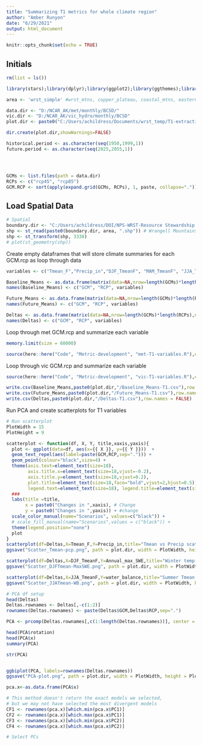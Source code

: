 ```yaml
---
title: "Summarizing T1 metrics for whole climate region"
author: "Amber Runyon"
date: "6/29/2021"
output: html_document
---
```


```r
knitr::opts_chunk$set(echo = TRUE)

```

## Initials

```r

rm(list = ls())

library(stars);library(dplyr);library(ggplot2);library(ggthemes);library(viridis);library(here);library(ggrepel);library(rlang);library(ggbiplot)

area <- 'wrst_simple' #wrst_mtns, copper_plateau, coastal_mtns, eastern_coast

data.dir <- "D:/NCAR_AK/met/monthly/BCSD/" 
vic.dir <- "D:/NCAR_AK/vic_hydro/monthly/BCSD"
plot.dir <- paste0("C:/Users/achildress/Documents/wrst_temp/T1-extraction/",area)

dir.create(plot.dir,showWarnings=FALSE)

historical.period <- as.character(seq(1950,1999,1))
future.period <- as.character(seq(2025,2055,1))




GCMs <- list.files(path = data.dir)
RCPs <- c("rcp45", "rcp85")
GCM.RCP <- sort(apply(expand.grid(GCMs, RCPs), 1, paste, collapse="."))

```

## Load Spatial Data

```r

# Spatial
boundary.dir <- "C:/Users/achildress/DOI/NPS-WRST-Resource Stewardship Strategy - Climate/Climate futures development/Data/Boundary_shapefiles/"
shp <- st_read(paste0(boundary.dir, area, ".shp")) # Wrangell Mountains
shp <- st_transform(shp, 3338)
# plot(st_geometry(shp))


```
Create empty dataframes that will store climate summaries for each GCM.rcp as loop through data
```r

variables <- c("Tmean_F","Precip_in","DJF_TmeanF", "MAM_TmeanF", "JJA_TmeanF", "SON_TmeanF", "DJF_Precip_in", "MAM_Precip_in", "JJA_Precip_in","SON_Precip_in", "Annual_max_SWE", "MAM_SON_SWE", "water_balance")

Baseline_Means <- as.data.frame(matrix(data=NA,nrow=length(GCMs)*length(RCPs),ncol=length(variables)+2))
names(Baseline_Means) <- c("GCM", "RCP", variables)

Future_Means <- as.data.frame(matrix(data=NA,nrow=length(GCMs)*length(RCPs),ncol=length(variables)+2))
names(Future_Means) <- c("GCM", "RCP", variables)

Deltas <- as.data.frame(matrix(data=NA,nrow=length(GCMs)*length(RCPs),ncol=length(variables)+2))
names(Deltas) <- c("GCM", "RCP", variables)


```

Loop through met GCM.rcp and summarize each variable

```r
memory.limit(size = 60000)

source(here::here("Code", "Metric-development", "met-T1-variables.R"),echo = FALSE) 

```

Loop through vic GCM.rcp and summarize each variable

```r

source(here::here("Code", "Metric-development", "vic-T1-variables.R"),echo = FALSE) 

write.csv(Baseline_Means,paste0(plot.dir,"/Baseline_Means-T1.csv"),row.names = FALSE)
write.csv(Future_Means,paste0(plot.dir,"/Future_Means-T1.csv"),row.names = FALSE)
write.csv(Deltas,paste0(plot.dir,"/Deltas-T1.csv"),row.names = FALSE)

```


Run PCA and create scatterplots for T1 variables
```r
# Run scatterplot
PlotWidth = 15
PlotHeight = 9

scatterplot <- function(df, X, Y, title,xaxis,yaxis){
  plot <- ggplot(data=df, aes(x={{ X }}, y={{ Y }}))  +
  geom_text_repel(aes(label=paste(GCM,RCP,sep="."))) +
  geom_point(colour="black",size=4) +
  theme(axis.text=element_text(size=18),
        axis.title.x=element_text(size=18,vjust=-0.2),
        axis.title.y=element_text(size=18,vjust=0.2),
        plot.title=element_text(size=18,face="bold",vjust=2,hjust=0.5),
        legend.text=element_text(size=18), legend.title=element_text(size=16)) + 
  ###
  labs(title =title, 
       x = paste0("Changes in ",xaxis), # Change
       y = paste0("Changes in ",yaxis)) + #change
  scale_color_manual(name="Scenarios", values=c("black")) +
  # scale_fill_manual(name="Scenarios",values = c("black")) + 
  theme(legend.position="none") 
  plot
}
scatterplot(df=Deltas,X=Tmean_F,Y=Precip_in,title="Tmean vs Precip scatterplot",xaxis="Avg Annual Temp (F)",yaxis="Avg Annual Precip (in)")
ggsave("Scatter_Tmean-pcp.png", path = plot.dir, width = PlotWidth, height = PlotHeight)

scatterplot(df=Deltas,X=DJF_TmeanF,Y=Annual_max_SWE,title="Winter temp vs max SWE scatterplot",xaxis="Avg DJF Temp (F)",yaxis="Avg MAX SWE (in)")
ggsave("Scatter_DJFTmean-MaxSWE.png", path = plot.dir, width = PlotWidth, height = PlotHeight)

scatterplot(df=Deltas,X=JJA_TmeanF,Y=water_balance,title="Summer Tmean vs water balance scatterplot",xaxis="Avg JJA Tmean (F)",yaxis="Avg Annual Water Balance (in)")
ggsave("Scatter_JJATmean-WB.png", path = plot.dir, width = PlotWidth, height = PlotHeight)

# PCA df setup
head(Deltas)
Deltas.rownames <- Deltas[,-c(1:2)]
rownames(Deltas.rownames) <- paste(Deltas$GCM,Deltas$RCP,sep=".")

PCA <- prcomp(Deltas.rownames[,c(1:length(Deltas.rownames))], center = TRUE,scale. = TRUE)

head(PCA$rotation)
head(PCA$x)
summary(PCA)

str(PCA)


ggbiplot(PCA, labels=rownames(Deltas.rownames))
ggsave("PCA-plot.png", path = plot.dir, width = PlotWidth, height = PlotHeight)

pca.x<-as.data.frame(PCA$x)

# This method doesn't return the exact models we selected,
# but we may not have selected the most divergent models
CF1 <- rownames(pca.x)[which.min(pca.x$PC1)]
CF2 <- rownames(pca.x)[which.max(pca.x$PC1)]
CF3 <- rownames(pca.x)[which.min(pca.x$PC2)]
CF4 <- rownames(pca.x)[which.max(pca.x$PC2)]

# Select PCs


```

